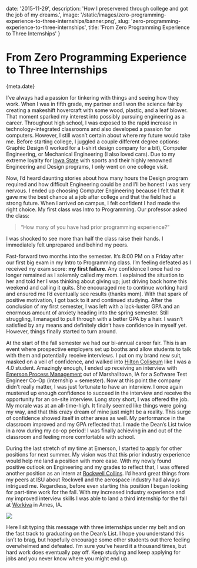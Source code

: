 
date: '2015-11-29',
description: 'How I preservered through college and got the job of my dreams.',
image: '/static/images/zero-programming-experience-to-three-internships/banner.png',
slug: 'zero-programming-experience-to-three-internships',
title: 'From Zero Programming Experience to Three Internships'
}


# From Zero Programming Experience to Three Internships

<Date>{meta.date}</Date>

I’ve always had a passion for tinkering with things and seeing how they work. When I was in fifth grade, my partner and I won the science fair by creating a makeshift hovercraft with some wood, plastic, and a leaf blower. That moment sparked my interest into possibly pursuing engineering as a career. Throughout high school, I was exposed to the rapid increase in technology-integrated classrooms and also developed a passion for computers. However, I still wasn’t certain about where my future would take me. Before starting college, I juggled a couple different degree options: Graphic Design (I worked for a t-shirt design company for a bit), Computer Engineering, or Mechanical Engineering (I also loved cars). Due to my extreme loyalty for [Iowa State](https://www.iastate.edu) with sports and their highly renowned Engineering and Design programs, I only went on one college visit.

Now, I’d heard daunting stories about how many hours the Design program required and how difficult Engineering could be and I’ll be honest I was very nervous. I ended up choosing Computer Engineering because I felt that it gave me the best chance at a job after college and that the field had a strong future. When I arrived on campus, I felt confident I had made the right choice. My first class was Intro to Programming. Our professor asked the class:

> “How many of you have had prior programming experience?”

I was shocked to see more than half the class raise their hands. I immediately felt unprepared and behind my peers.

Fast-forward two months into the semester. It’s 8:00 PM on a Friday after our first big exam in my Intro to Programming class. I’m feeling defeated as I received my exam score: **my first failure**. Any confidence I once had no longer remained as I solemnly called my mom. I explained the situation to her and told her I was thinking about giving up; just driving back home this weekend and calling it quits. She encouraged me to continue working hard and ensured me I’d eventually see results (thanks mom). With that spark of positive motivation, I got back to it and continued studying. After the conclusion of my first semester, I was left with a lack-luster GPA and an enormous amount of anxiety heading into the spring semester. Still struggling, I managed to pull through with a better GPA by a hair. I wasn’t satisfied by any means and definitely didn’t have confidence in myself yet. However, things finally started to turn around.

At the start of the fall semester we had our bi-annual career fair. This is an event where prospective employers set up booths and allow students to talk with them and potentially receive interviews. I put on my brand new suit, masked on a veil of confidence, and walked into [Hilton Coliseum](https://en.wikipedia.org/wiki/Hilton_Coliseum) like I was a 4.0 student. Amazingly enough, I ended up receiving an interview with [Emerson Process Management](https://www2.emersonprocess.com/en-UK/Pages/Home.aspx) out of Marshalltown, IA for a Software Test Engineer Co-Op (internship + semester). Now at this point the company didn’t really matter, I was just fortunate to have an interview. I once again mustered up enough confidence to succeed in the interview and receive the opportunity for an on-site interview. Long story short, I was offered the job. My morale was at an all-time-high. It finally seemed like things were going my way, and that this crazy dream of mine just might be a reality. This surge of confidence showed itself in other areas as well. My performance in the classroom improved and my GPA reflected that. I made the Dean’s List twice in a row during my co-op period! I was finally achieving in and out of the classroom and feeling more comfortable with school.

During the last stretch of my time at Emerson, I started to apply for other positions for next summer. My vision was that this prior industry experience would help me land a position with more ease. With my newly found positive outlook on Engineering and my grades to reflect that, I was offered another position as an intern at [Rockwell Collins](https://www.rockwellcollins.com/). I’d heard great things from my peers at ISU about Rockwell and the aerospace industry had always intrigued me. Regardless, before even starting this position I began looking for part-time work for the fall. With my increased industry experience and my improved interview skills I was able to land a third internship for the fall at [Workiva](https://www.workiva.com/) in Ames, IA.

![](/static/images/zero-programming-experience-to-three-internships/banner.png)

Here I sit typing this message with three internships under my belt and on the fast track to graduating on the Dean’s List. I hope you understand this isn’t to brag, but hopefully encourage some other students out there feeling overwhelmed and defeated. I’m sure you’ve heard it a thousand times, but hard work does eventually pay off. Keep studying and keep applying for jobs and you never know where you might end up.
